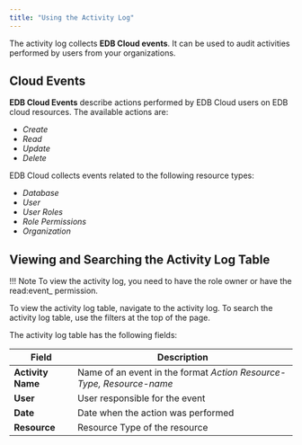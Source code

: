 ```yaml
---
title: "Using the Activity Log"
---
```

The activity log collects **EDB Cloud events**. It can be used to audit activities performed by users from  your organizations.

## Cloud Events
**EDB Cloud Events** describe actions performed by EDB Cloud users on EDB cloud resources. The available actions are:
* _Create_
* _Read_
* _Update_
* _Delete_

EDB Cloud collects events related to the following resource types:
* _Database_
* _User_
* _User Roles_
* _Role Permissions_
* _Organization_

## Viewing and Searching the Activity Log Table

!!! Note
    To view the activity log, you need to have the role owner or have the read:event_ permission.
    
To view the activity log table, navigate to the activity log. To search the activity log table, use the filters at the top of the page.

The activity log table has the following fields:

| Field                | Description                                                                  |
| ---------------------| ---------------------------------------------------------------------------- |
| **Activity Name**    | Name of an event in the format _Action   Resource-Type, Resource-name_           |
| **User**             | User responsible for the event                                               |
| **Date**             | Date when the action was performed                                           |
| **Resource**         | Resource Type of the resource                                                |






